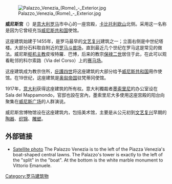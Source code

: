 [[Image:Palazzo_Venezia_(Rome)_-_Exterior.jpg|thumb]]

'''威尼斯宫'''（{{lang-it|Palazzo Venezia}}）是[[意大利|意大利]][[罗马|罗马]]市中心的一座宫殿，[[卡比托利欧山|卡比托利欧山]]北侧。采用这一名称是因为它曾经充当[[威尼斯共和国|威尼斯共和国]]使馆。

这座建筑始建于1455年，是罗马最早的[[文艺复兴|文艺复兴]]建筑之一；立面右侧是中世纪塔楼。大部分石料取自附近的[[罗马斗兽场|罗马斗兽场]]，直到最近几个世纪在罗马这是常见的做法。威尼斯[[枢机主教|枢机主教]]皮埃特羅．巴博，后来的教宗[[保禄二世|保禄二世]]居住于此，在此可以观看毗邻的科尔索路（Via del Corso）上的[[赛马场|赛马场]]。 

这座建筑成为教宗住所，[[庇護四世|庇護四世]]将这座建筑的大部分给予[[威尼斯共和国|威尼斯共和国]]用作使馆。在19世纪，这座建筑是[[奥匈帝国|奥匈帝国]]驻梵蒂冈使馆。

1917年，[[意大利|意大利]]获得这座建筑的所有权。意大利獨裁者[[墨索里尼|墨索里尼]]的办公室设在Sala del Mappamondo，官邸也設在宮內，墨索里尼大多使用这座宫殿的阳台向聚集在[[威尼斯广场|威尼斯广场]]的人群演说。

威尼斯宫博物馆设在这座建筑内，包括美术馆，主要是从公元初到[[文艺复兴|文艺复兴]]早期的[[陶器|陶器]]、[[织锦|织锦]]、[[雕塑|雕塑]]。

==外部链接==

*[http://maps.google.com/maps?hl=en%7C&t=k&ll=41.895972,12.481171&spn=0.002468,0.005032&om=1 Satellite photo]{{Wayback|url=http://maps.google.com/maps?hl=en%7C&t=k&ll=41.895972,12.481171&spn=0.002468,0.005032&om=1 |date=20200219011938 }} The Palazzo Venezia is to the left of the Piazza Venezia's boat-shaped central lawns. The Palazzo's tower is exactly to the left of the "split" in the "boat". At the bottom is the white marble monument to Vittorio Emanuele. 

{{coord|41|53|46|N|12|28|54|E|region:IT_type:landmark|display=title}}

{{罗马地标}}
[[Category:罗马建筑物|Category:罗马建筑物]]